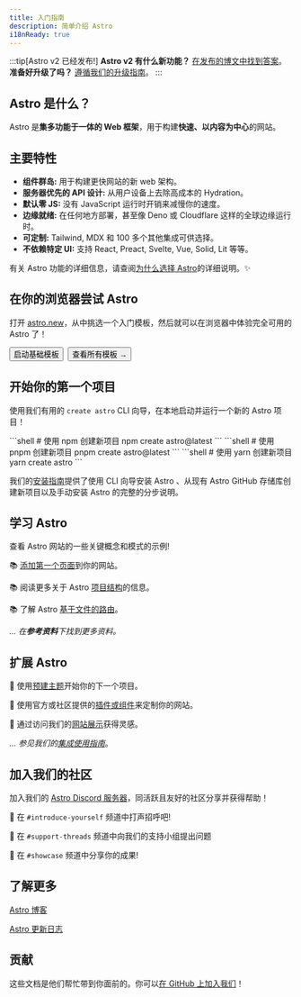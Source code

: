 ```yaml
---
title: 入门指南
description: 简单介绍 Astro
i18nReady: true
---
```


:::tip[Astro v2 已经发布!]
**Astro v2 有什么新功能？** [在发布的博文中找到答案](https://astro.build/blog/astro-2/)。  
**准备好升级了吗？** [遵循我们的升级指南](/zh-cn/guides/upgrade-to/v2/)。
:::

<h2>Astro 是什么？</h2>

Astro 是**集多功能于一体的 Web 框架**，用于构建**快速、以内容为中心**的网站。

## 主要特性

- **组件群岛:** 用于构建更快网站的新 web 架构。
- **服务器优先的 API 设计:** 从用户设备上去除高成本的 Hydration。
- **默认零 JS:** 没有 JavaScript 运行时开销来减慢你的速度。
- **边缘就绪:** 在任何地方部署，甚至像 Deno 或 Cloudflare 这样的全球边缘运行时。
- **可定制:** Tailwind, MDX 和 100 多个其他集成可供选择。
- **不依赖特定 UI:** 支持 React, Preact, Svelte, Vue, Solid, Lit 等等。

有关 Astro 功能的详细信息，请查阅[为什么选择 Astro](/zh-cn/concepts/why-astro/)的详细说明。✨

## 在你的浏览器尝试 Astro

打开 [astro.new](https://astro.new/)，从中挑选一个入门模板，然后就可以在浏览器中体验完全可用的 Astro 了！

<div style="display: flex; flex-wrap: wrap; gap: 0.5rem;">
  <Button href="https://astro.new/basics?on=stackblitz">启动基础模板</Button>
  <Button variant="outline" href="https://astro.new/">
    查看所有模板 →
  </Button>
</div>

## 开始你的第一个项目

使用我们有用的 `create astro` CLI 向导，在本地启动并运行一个新的 Astro 项目！

<PackageManagerTabs>
  <Fragment slot="npm">
  ```shell
  # 使用 npm 创建新项目
  npm create astro@latest
  ```
  </Fragment>
  <Fragment slot="pnpm">
  ```shell
  # 使用 pnpm 创建新项目
  pnpm create astro@latest
  ```
  </Fragment>
  <Fragment slot="yarn">
  ```shell
  # 使用 yarn 创建新项目
  yarn create astro
  ```
  </Fragment>
</PackageManagerTabs>

我们的[安装指南](/zh-cn/install/auto/)提供了使用 CLI 向导安装 Astro 、从现有 Astro GitHub 存储库创建新项目以及手动安装 Astro 的完整的分步说明。

## 学习 Astro

查看 Astro 网站的一些关键概念和模式的示例!

📚 [添加第一个页面](/zh-cn/core-concepts/astro-pages/)到你的网站。

📚 阅读更多关于 Astro [项目结构](/zh-cn/core-concepts/project-structure/)的信息。

📚 了解 Astro [基于文件的路由](/zh-cn/core-concepts/routing/)。

*... 在**参考资料**下找到更多资料。*

## 扩展 Astro

🧰 使用[预建主题](https://astro.build/themes/)开始你的下一个项目。

🧰 使用官方或社区提供的[插件或组件](https://astro.build/integrations/)来定制你的网站。

🧰 通过访问我们的[网站展示](https://astro.build/showcase/)获得灵感。

*... 参见我们的[集成使用指南](/zh-cn/guides/integrations-guide/)*。

## 加入我们的社区

加入我们的 [Astro Discord 服务器](https://astro.build/chat/)，同活跃且友好的社区分享并获得帮助！

💬 在 `#introduce-yourself` 频道中打声招呼吧!

💬 在 `#support-threads` 频道中向我们的支持小组提出问题

💬 在 `#showcase` 频道中分享你的成果!

## 了解更多

[Astro 博客](https://astro.build/blog/)

[Astro 更新日志](https://github.com/withastro/astro/blob/main/packages/astro/CHANGELOG.md)

## 贡献

这些文档是他们帮忙带到你面前的。你可以[在 GitHub 上加入我们](https://github.com/withastro/docs)！

<ContributorList githubRepo="withastro/docs" />
